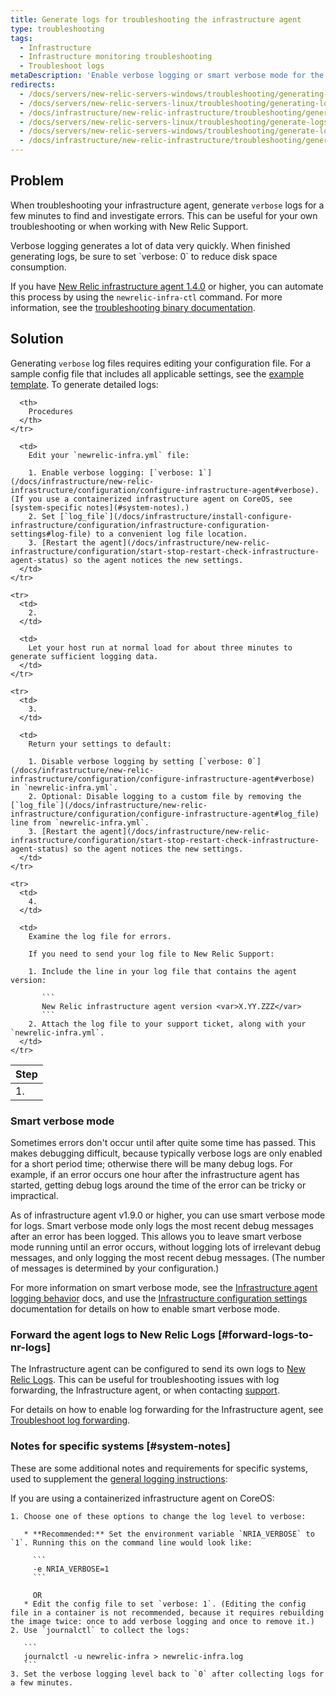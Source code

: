 ```yaml
---
title: Generate logs for troubleshooting the infrastructure agent
type: troubleshooting
tags:
  - Infrastructure
  - Infrastructure monitoring troubleshooting
  - Troubleshoot logs
metaDescription: 'Enable verbose logging or smart verbose mode for the New Relic infrastructure agent, then collect about 3 to 5 minutes worth of data to help troubleshoot.'
redirects:
  - /docs/servers/new-relic-servers-windows/troubleshooting/generating-logs-troubleshooting-servers-windows
  - /docs/servers/new-relic-servers-linux/troubleshooting/generating-logs-troubleshooting-servers-linux
  - /docs/infrastructure/new-relic-infrastructure/troubleshooting/generating-logs-troubleshooting-infrastructure
  - /docs/servers/new-relic-servers-linux/troubleshooting/generate-logs-troubleshooting-servers-linux
  - /docs/servers/new-relic-servers-windows/troubleshooting/generate-logs-troubleshooting-servers-windows
  - /docs/infrastructure/new-relic-infrastructure/troubleshooting/generate-logs-troubleshooting-infrastructure
---
```


## Problem

When troubleshooting your infrastructure agent, generate `verbose` logs for a few minutes to find and investigate errors. This can be useful for your own troubleshooting or when working with New Relic Support.

<Callout variant="important">
  Verbose logging generates a lot of data very quickly. When finished generating logs, be sure to set `verbose: 0` to reduce disk space consumption.
</Callout>

If you have [New Relic infrastructure agent 1.4.0](/docs/release-notes/infrastructure-release-notes/infrastructure-agent-release-notes/new-relic-infrastructure-agent-140) or higher, you can automate this process by using the `newrelic-infra-ctl` command. For more information, see the [troubleshooting binary documentation](/docs/infrastructure/install-configure-manage-infrastructure/manage-your-agent/troubleshoot-running-agent).

## Solution

Generating `verbose` log files requires editing your configuration file. For a sample config file that includes all applicable settings, see the [example template](/docs/infrastructure/new-relic-infrastructure/configuration/infrastructure-config-file-template-newrelic-infrayml). To generate detailed logs:

<table>
  <thead>
    <tr>
      <th>
        Step
      </th>

      <th>
        Procedures
      </th>
    </tr>
  </thead>

  <tbody>
    <tr>
      <td>
        1.
      </td>

      <td>
        Edit your `newrelic-infra.yml` file:

        1. Enable verbose logging: [`verbose: 1`](/docs/infrastructure/new-relic-infrastructure/configuration/configure-infrastructure-agent#verbose). (If you use a containerized infrastructure agent on CoreOS, see [system-specific notes](#system-notes).)
        2. Set [`log_file`](/docs/infrastructure/install-configure-infrastructure/configuration/infrastructure-configuration-settings#log-file) to a convenient log file location.
        3. [Restart the agent](/docs/infrastructure/new-relic-infrastructure/configuration/start-stop-restart-check-infrastructure-agent-status) so the agent notices the new settings.
      </td>
    </tr>

    <tr>
      <td>
        2.
      </td>

      <td>
        Let your host run at normal load for about three minutes to generate sufficient logging data.
      </td>
    </tr>

    <tr>
      <td>
        3.
      </td>

      <td>
        Return your settings to default:

        1. Disable verbose logging by setting [`verbose: 0`](/docs/infrastructure/new-relic-infrastructure/configuration/configure-infrastructure-agent#verbose) in `newrelic-infra.yml`.
        2. Optional: Disable logging to a custom file by removing the [`log_file`](/docs/infrastructure/new-relic-infrastructure/configuration/configure-infrastructure-agent#log_file) line from `newrelic-infra.yml`.
        3. [Restart the agent](/docs/infrastructure/new-relic-infrastructure/configuration/start-stop-restart-check-infrastructure-agent-status) so the agent notices the new settings.
      </td>
    </tr>

    <tr>
      <td>
        4.
      </td>

      <td>
        Examine the log file for errors.

        If you need to send your log file to New Relic Support:

        1. Include the line in your log file that contains the agent version:

           ```
           New Relic infrastructure agent version <var>X.YY.ZZZ</var>
           ```
        2. Attach the log file to your support ticket, along with your `newrelic-infra.yml`.
      </td>
    </tr>
  </tbody>
</table>

### Smart verbose mode

Sometimes errors don't occur until after quite some time has passed. This makes debugging difficult, because typically verbose logs are only enabled for a short period time; otherwise there will be many debug logs. For example, if an error occurs one hour after the infrastructure agent has started, getting debug logs around the time of the error can be tricky or impractical.

As of infrastructure agent v1.9.0 or higher, you can use smart verbose mode for logs. Smart verbose mode only logs the most recent debug messages after an error has been logged. This allows you to leave smart verbose mode running until an error occurs, without logging lots of irrelevant debug messages, and only logging the most recent debug messages. (The number of messages is determined by your configuration.)

For more information on smart verbose mode, see the [Infrastructure agent logging behavior](https://docs.newrelic.com/docs/infrastructure/infrastructure-troubleshooting/troubleshoot-logs/infrastructure-agent-logging-behavior#smart-verbose-mode) docs, and use the [Infrastructure configuration settings](https://docs.newrelic.com/docs/infrastructure/install-configure-manage-infrastructure/configuration/infrastructure-configuration-settings#verbose) documentation for details on how to enable smart verbose mode.

### Forward the agent logs to New Relic Logs [#forward-logs-to-nr-logs]

The Infrastructure agent can be configured to send its own logs to [New Relic Logs](https://docs.newrelic.com/docs/logs/new-relic-logs/get-started/introduction-new-relic-logs). This can be useful for troubleshooting issues with log forwarding, the Infrastructure agent, or when contacting [support](https://support.newrelic.com/ "Link opens in a new window.").

For details on how to enable log forwarding for the Infrastructure agent, see [Troubleshoot log forwarding](/docs/logs/enable-new-relic-logs/1-enable-logs/forward-your-logs-using-new-relic-infrastructure#troubleshoot).

### Notes for specific systems [#system-notes]

These are some additional notes and requirements for specific systems, used to supplement the [general logging instructions](#verbose):

<CollapserGroup>
  <Collapser
    id="coreos"
    title="Containerized agent on CoreOS"
  >
    If you are using a containerized infrastructure agent on CoreOS:

    1. Choose one of these options to change the log level to verbose:

       * **Recommended:** Set the environment variable `NRIA_VERBOSE` to `1`. Running this on the command line would look like:

         ```
         -e NRIA_VERBOSE=1
         ```

         OR
       * Edit the config file to set `verbose: 1`. (Editing the config file in a container is not recommended, because it requires rebuilding the image twice: once to add verbose logging and once to remove it.)
    2. Use `journalctl` to collect the logs:

       ```
       journalctl -u newrelic-infra > newrelic-infra.log
       ```
    3. Set the verbose logging level back to `0` after collecting logs for a few minutes.
  </Collapser>
</CollapserGroup>
